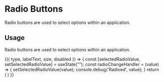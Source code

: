 
<Meta title="Components/Radios" component={Radio} />

# Radio Buttons

Radio buttons are used to select options within an application.

## Usage

Radio buttons are used to select options within an application.

<Preview withToolbar>
  <Story 
    name="Radios"
    argTypes={{
      type: {
        options: Object.values(RADIO_BUTTON_TYPES),
        control: { type: 'radio' },
      },
      disabled: {
        control: { type: 'boolean' },
      },
      labelText: {
        control: { type: 'text' },
      },
      size: {
        control: { type: 'number' },
        defaultValue: 24,
      },
      value: {
        control: { disable: true }
      },
    }}
    args={{
      type: RADIO_BUTTON_TYPES.PRIMARY,
      labelText: "This is a radio button",
      size: 24,
      disabled: false,
    }}>
    {({ type, labelText, size, disabled }) => {
      const [selectedRadioValue, setSelectedRadioValue] = useState("");
      const radioChangeHandler = (value) => {
        setSelectedRadioValue(value);
        console.debug('Radioed', value);
      }
      return  (
        <RadioGroup
          onClickRadioButton={radioChangeHandler}
          selectedValue={selectedRadioValue}>
          <Radio style={{ margin: "16px" }} type={type} value="0" labelText={labelText} size={`${size}px`} disabled={disabled}/>
          <Radio style={{ margin: "16px" }} type={type} value="1" labelText={labelText} size={`${size}px`} disabled={disabled}/>
        </RadioGroup>
      )
    }}
  </Story>
</Preview>

